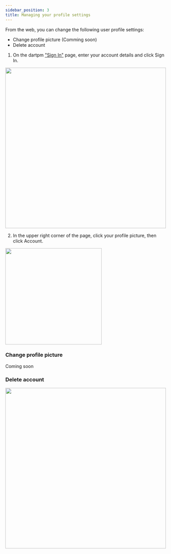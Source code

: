 ```yaml
---
sidebar_position: 3
title: Managing your profile settings
---
```



From the web, you can change the following user profile settings:

- Change profile picture (Comming soon)
- Delete account

1. On the dartpm ["Sign In"](https://dartpm.com/login) page, enter your account details and click Sign In.

<img src={loginSignupImg} width="500"/>

2. In the upper right corner of the page, click your profile picture, then click Account.

<img src={accountDropdownImg} width="300"/>

### Change profile picture

Coming soon

### Delete account

<img src={deleteAccountImg} width="500"/>

